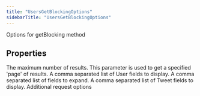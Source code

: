 ```yaml
---
title: "UsersGetBlockingOptions"
sidebarTitle: "UsersGetBlockingOptions"
---
```


Options for getBlocking method

## Properties

<ParamField name="maxResults" type="number">
The maximum number of results.
</ParamField>





<ParamField name="paginationToken" type="string">
This parameter is used to get a specified 'page' of results.
</ParamField>





<ParamField name="userfields" type="any[]">
A comma separated list of User fields to display.
</ParamField>





<ParamField name="expansions" type="any[]">
A comma separated list of fields to expand.
</ParamField>





<ParamField name="tweetfields" type="any[]">
A comma separated list of Tweet fields to display.
</ParamField>





<ParamField name="requestOptions" type="[RequestOptions](/xdks/typescript/reference/interfaces/RequestOptions)">
Additional request options
</ParamField>



